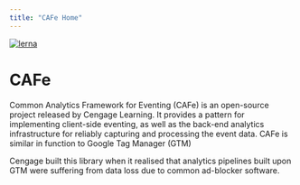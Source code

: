 ```yaml
---
title: "CAFe Home"
---
```


[![lerna](https://img.shields.io/badge/maintained%20with-lerna-cc00ff.svg)](https://lernajs.io/)

# CAFe

Common Analytics Framework for Eventing (CAFe) is an open-source project released by Cengage Learning.
It provides a pattern for implementing client-side eventing, as well as the back-end analytics infrastructure for reliably capturing and processing the event data.
CAFe is similar in function to Google Tag Manager (GTM)

Cengage built this library when it realised that analytics pipelines built upon GTM were suffering from data loss due to common ad-blocker software.




